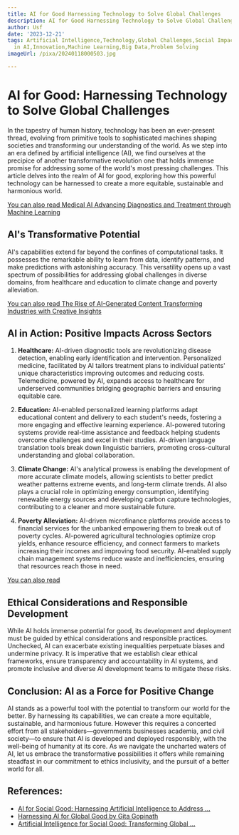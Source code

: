 ```yaml
---
title: AI for Good Harnessing Technology to Solve Global Challenges
description: AI for Good Harnessing Technology to Solve Global Challenges
author: Usf
date: '2023-12-21'
tags: Artificial Intelligence,Technology,Global Challenges,Social Impact,Sustainability,Ethics
  in AI,Innovation,Machine Learning,Big Data,Problem Solving
imageUrl: /pixa/20240118000503.jpg

---
```

# **AI for Good: Harnessing Technology to  Solve Global Challenges**

In the tapestry of human history, technology has been  an ever-present thread, evolving from primitive tools  to sophisticated machines shaping societies  and transforming our understanding of the world. As we step into an era defined by artificial intelligence (AI), we find ourselves at the precipice of another transformative revolution one that holds immense promise for addressing some of the world's  most pressing challenges. This article delves into  the realm of AI for good, exploring how  this powerful technology can be harnessed to create a more equitable, sustainable and harmonious world.

[You can also read Medical  AI Advancing Diagnostics and Treatment through Machine Learning](Medical%20AI%20Advancing%20Diagnostics%20and%20Treatment%20through%20Machine%20Learning)


## **AI's Transformative Potential**

AI's capabilities extend far beyond the confines  of computational tasks. It possesses the remarkable ability  to learn from data, identify patterns, and make  predictions with astonishing accuracy.  This versatility opens up a vast  spectrum of possibilities  for addressing global  challenges in diverse  domains, from healthcare and education to climate change and poverty  alleviation.

[You can also read The Rise of AI-Generated Content  Transforming Industries with Creative Insights](The%20Rise%20of%20AI-Generated%20Content%20Transforming%20Industries%20with%20Creative%20Insights)


## **AI in Action: Positive Impacts  Across Sectors**

1. **Healthcare:** AI-driven diagnostic tools are revolutionizing disease detection, enabling early identification and intervention. Personalized medicine, facilitated by AI tailors treatment plans to individual patients' unique characteristics improving outcomes and reducing  costs. Telemedicine, powered by AI, expands access to healthcare for underserved communities bridging geographic barriers and ensuring equitable care.

2. **Education:**  AI-enabled personalized learning platforms adapt educational content and  delivery  to each student's needs, fostering a more engaging and effective learning experience. AI-powered tutoring systems provide  real-time  assistance and feedback helping students overcome challenges and excel in their studies. AI-driven language translation tools break down linguistic barriers, promoting cross-cultural understanding and  global collaboration.

3. **Climate Change:** AI's analytical  prowess is enabling the development of more accurate climate models, allowing scientists to better predict weather patterns  extreme events, and long-term climate trends. AI also plays a crucial role in optimizing  energy consumption, identifying renewable energy  sources  and developing carbon capture technologies, contributing to a cleaner and more sustainable future.

4. **Poverty Alleviation:** AI-driven microfinance platforms provide access to financial services for the unbanked empowering  them to break out of poverty cycles. AI-powered agricultural technologies optimize crop yields,  enhance resource efficiency,  and connect farmers to markets increasing their incomes and improving food security. AI-enabled supply chain management systems reduce waste and inefficiencies, ensuring  that resources reach those in need.

[You can also  read ]()


## **Ethical Considerations and Responsible Development**

While AI  holds  immense potential  for good, its development and deployment  must be guided by ethical  considerations  and responsible practices. Unchecked, AI can exacerbate existing inequalities perpetuate biases and  undermine privacy. It is imperative that we establish clear ethical frameworks, ensure transparency and  accountability  in AI systems, and promote inclusive and diverse AI development teams to mitigate these risks.

## **Conclusion: AI as a Force for Positive Change**

AI stands as a powerful tool with the  potential to transform our world  for the  better. By harnessing its capabilities, we can create a more equitable, sustainable, and harmonious future. However this requires  a concerted effort from  all  stakeholders—governments businesses academia, and  civil society—to  ensure that AI is developed and deployed  responsibly, with the well-being of humanity at its  core. As we navigate the  uncharted waters of AI, let us embrace the transformative possibilities it offers while remaining steadfast in our commitment to ethics inclusivity, and the pursuit of a better world for all.

## References:
- [AI for Social Good: Harnessing Artificial Intelligence to Address ...](https://www.linkedin.com/pulse/ai-social-good-harnessing-artificial-intelligence-address-paul-veitch)
- [Harnessing AI for Global Good by Gita Gopinath](https://www.imf.org/en/Publications/fandd/issues/2023/12/ST-harnessing-AI-for-global-good-Gita-Gopinath)
- [Artificial Intelligence for Social Good: Transforming Global ...](https://www.cobizmag.com/artificial-intelligence-for-social-good-transforming-global-challenges/)

